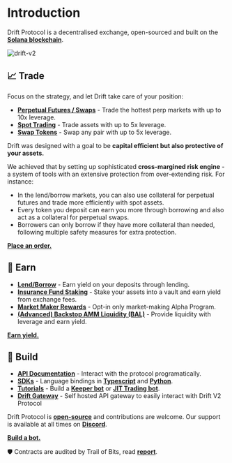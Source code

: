 # Introduction

Drift Protocol is a decentralised exchange, open-sourced and built on the [**Solana blockchain**](https://solana.com/).

![drift-v2](public/assets/drift-v2.png)

## 📈 Trade

Focus on the strategy, and let Drift take care of your position:

- [**Perpetual Futures / Swaps**](/trading/perpetuals-trading) - Trade the hottest perp markets with up to 10x leverage.
- [**Spot Trading**](/trading/spot-margin-trading) - Trade assets with up to 5x leverage.
- [**Swap Tokens**](https://app.drift.trade/swap) - Swap any pair with up to 5x leverage.

Drift was designed with a goal to be **capital efficient but also protective of your assets.**

We achieved that by setting up sophisticated **cross-margined risk engine** - a system of tools with an extensive protection from over-extending risk. For instance:

- In the lend/borrow markets, you can also use collateral for perpetual futures and trade more efficiently with spot assets.
- Every token you deposit can earn you more through borrowing and also act as a collateral for perpetual swaps.
- Borrowers can only borrow if they have more collateral than needed, following multiple safety measures for extra protection.

[**Place an order.**](https://app.drift.trade/)

## 💸 Earn

- [**Lend/Borrow**](/lend-borrow/what-is-lend-borrow) - Earn yield on your deposits through lending.
- [**Insurance Fund Staking**](/insurance-fund/insurance-fund-intro) - Stake your assets into a vault and earn yield from exchange fees.
- [**Market Maker Rewards**](/market-makers/market-maker-participation) - Opt-in only market-making Alpha Program.
- [**(Advanced) Backstop AMM Liquidity (BAL)**](/backstop-amm-liquidity/bal-provider-overview) - Provide liquidity with leverage and earn yield.

[**Earn yield.**](https://app.drift.trade/)

## 🤖 Build

- [**API Documentation**](https://drift-labs.github.io/v2-teacher/#terms-of-use) - Interact with the protocol programatically.
- [**SDKs**](/sdk-documentation) - Language bindings in [**Typescript**](https://github.com/drift-labs/protocol-v2/tree/master/sdk) and [**Python**](https://github.com/drift-labs/driftpy).
- [**Tutorials**](/tutorial-bots/keeper-bots) - Build a [**Keeper bot**](/tutorial-bots/keeper-bots) or [**JIT Trading bot**](/tutorial-bots/trading-bots/tutorial-jit-trading-bot).
- [**Drift Gateway**](https://github.com/drift-labs/gateway) - Self hosted API gateway to easily interact with Drift V2 Protocol

Drift Protocol is [**open-source**](https://github.com/drift-labs/protocol-v2) and contributions are welcome. Our support is available at all times on [**Discord**](https://discord.gg/driftprotocol).

[**Build a bot.**](/tutorial-bots/keeper-bots)

🛡 Contracts are audited by Trail of Bits, read [**report**](https://www.drift.trade/audit).
